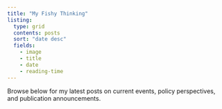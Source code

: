 ```yaml
---
title: "My Fishy Thinking"
listing:
  type: grid
  contents: posts
  sort: "date desc"
  fields: 
    - image
    - title
    - date
    - reading-time
---
```


Browse below for my latest posts on current events, policy perspectives, and publication announcements.